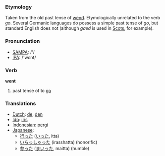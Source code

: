 === Etymology ===
Taken from the old past tense of [[wend]].  Etymologically unrelated to the verb ''go''.  Several Germanic languages do possess a simple past tense of ''go'', but standard English does not (although ''gaed'' is used in [[Scots]], for example).

=== Pronunciation ===
*[[w:SAMPA|SAMPA]]: /'/
*[[w:IPA|IPA]]: /'wεnt/

=== Verb ===

'''went'''

# past tense of to [[go]]

=== Translations ===
*[[Dutch]]: [[de]], [[den]]
*[[Ido]]: [[iris]]
*[[Indonesian]]: [[pergi]]
*[[Japanese]]: 
** [[行った]] ([[いった]], itta)
** [[いらっしゃった]] (irasshatta) (honorific)
** [[参った]] ([[まいった]], maitta) (humble)